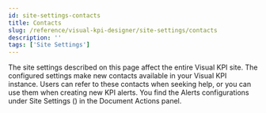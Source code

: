 ```yaml
---
id: site-settings-contacts
title: Contacts
slug: /reference/visual-kpi-designer/site-settings/contacts
description: ''
tags: ['Site Settings']
---
```



The site settings described on this page affect the entire Visual KPI site. The configured settings make new contacts available in your Visual KPI instance. Users can refer to these contacts when seeking help, or you can use them when creating new KPI alerts. You find the Alerts configurations under Site Settings (<PngFont name='options28' />) in the Document Actions panel.

<JsonToTable jsonData={table} />